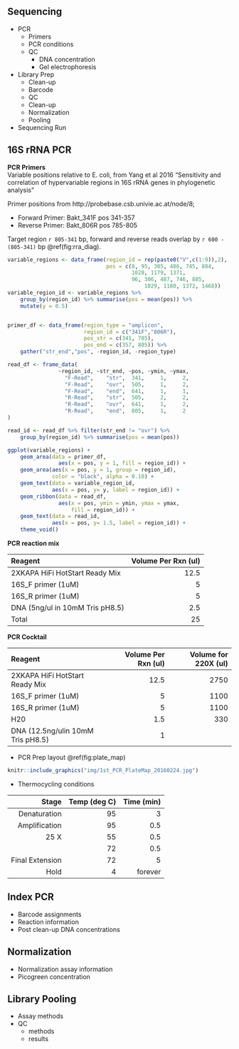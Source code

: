 

## Sequencing 
* PCR  
    - Primers  
    - PCR conditions  
    - QC  
        + DNA concentration  
        + Gel electrophoresis  
* Library Prep  
    - Clean-up  
    - Barcode  
    - QC  
    - Clean-up  
    - Normalization  
    - Pooling  
* Sequencing Run  




## 16S rRNA PCR
__PCR Primers__  
Variable positions relative to E. coli, from Yang et al 2016 "Sensitivity and correlation of hypervariable regions in 16S rRNA genes in phylogenetic analysis"

Primer positions from http://probebase.csb.univie.ac.at/node/8;  

* Forward Primer: Bakt_341F pos 341-357  
* Reverse Primer: Bakt_806R pos 785-805  

Target region `r 805-341` bp, forward and reverse reads overlap by `r 600 - (805-341)` bp \@ref(fig:rra_diag). 

```r
variable_regions <- data_frame(region_id = rep(paste0("V",c(1:9)),2),
                               pos = c(8, 95, 305, 486, 745, 884, 
                                       1028, 1179, 1371, 
                                       96, 306, 487, 746, 885, 
                                           1029, 1180, 1372, 1468))
variable_region_id <- variable_regions %>% 
    group_by(region_id) %>% summarise(pos = mean(pos)) %>% 
    mutate(y = 0.5)


primer_df <- data_frame(region_type = "amplicon",
                        region_id = c("341F","806R"),
                        pos_str = c(341, 785),
                        pos_end = c(357, 805)) %>%
    gather("str_end","pos", -region_id, -region_type)

read_df <- frame_data(
                ~region_id, ~str_end, ~pos, ~ymin, ~ymax,
                  "F-Read",    "str",  341,     1,     2,
                  "F-Read",    "ovr",  505,     1,     2,
                  "F-Read",    "end",  641,     1,     1,
                  "R-Read",    "str",  505,     2,     2,
                  "R-Read",    "ovr",  641,     1,     2,
                  "R-Read",    "end",  805,     1,     2
)

read_id <- read_df %>% filter(str_end != "ovr") %>% 
    group_by(region_id) %>% summarise(pos = mean(pos))
```

```r
ggplot(variable_regions) + 
    geom_area(data = primer_df, 
                aes(x = pos, y = 1, fill = region_id)) +
    geom_area(aes(x = pos, y = 1, group = region_id),
              color = "black", alpha = 0.10) +
    geom_text(data = variable_region_id, 
              aes(x = pos, y= y, label = region_id)) +
    geom_ribbon(data = read_df, 
                aes(x = pos, ymin = ymin, ymax = ymax, 
                    fill = region_id)) +
    geom_text(data = read_id, 
              aes(x = pos, y= 1.5, label = region_id)) +
    theme_void()
```

__PCR reaction mix__  

| Reagent | Volume Per Rxn (ul)|
|:-|-:|
|2XKAPA HiFi HotStart Ready Mix|    12.5 |
|16S_F primer (1uM)|    5 |
|16S_R primer (1uM)|    5|
|DNA (5ng/ul in 10mM Tris pH8.5)|   2.5|
| Total   | 25|

__PCR Cocktail__  

| Reagent | Volume Per Rxn (ul)| Volume for 220X (ul) |
|:-|-:|-:|
|2XKAPA HiFi HotStart Ready Mix|    12.5 | 2750|
|16S_F primer (1uM)|    5 | 1100 |
|16S_R primer (1uM)|    5| 1100 |
|H20|      1.5| 330 |
| DNA (12.5ng/ulin 10mM Tris pH8.5)   | 1 ||

* PCR Prep layout \@ref(fig:plate_map)  

```r
knitr::include_graphics("img/1st_PCR_PlateMap_20160224.jpg")
```


* Thermocycling conditions 

|Stage | Temp (deg C) | Time (min) |
|-:|-:|-:|
|Denaturation |95 | 3  |
|Amplification |95 | 0.5|
|25 X |55 | 0.5|
|   |72 | 0.5|
|Final Extension|72 |   5|
|Hold |4|     forever|


## Index PCR  
* Barcode assignments  
* Reaction information  
* Post clean-up DNA concentrations

## Normalization
* Normalization assay information  
* Picogreen concentration

## Library Pooling
* Assay methods   
* QC  
    * methods  
    * results  
